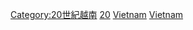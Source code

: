 [[Category:20世紀越南|Category:20世紀越南]]
[[Category:各年越南|20]]
[[Category:依年份劃分的20世紀東南亞|Vietnam]]
[[Category:依年份劃分的20世紀各國|Vietnam]]